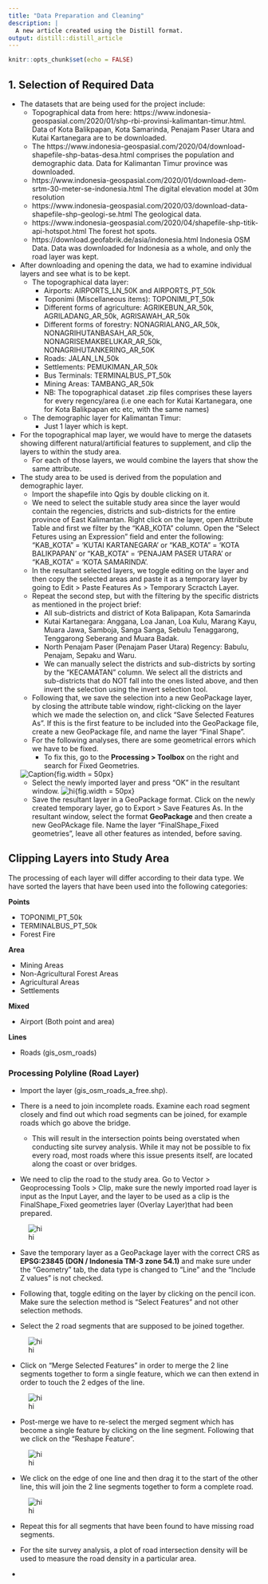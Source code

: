 ```yaml
---
title: "Data Preparation and Cleaning"
description: |
  A new article created using the Distill format.
output: distill::distill_article
---
```


```r
knitr::opts_chunk$set(echo = FALSE)
```

## 1. Selection of Required Data

* The datasets that are being used for the project include:
  + Topographical data from here: https://www.indonesia-geospasial.com/2020/01/shp-rbi-provinsi-kalimantan-timur.html. Data of Kota Balikpapan, Kota Samarinda, Penajam Paser Utara and Kutai Kartanegara are to be downloaded.
  + The https://www.indonesia-geospasial.com/2020/04/download-shapefile-shp-batas-desa.html comprises the population and demographic data. Data for Kalimantan Timur province was downloaded.
  + https://www.indonesia-geospasial.com/2020/01/download-dem-srtm-30-meter-se-indonesia.html The digital elevation model at 30m     resolution
  + https://www.indonesia-geospasial.com/2020/03/download-data-shapefile-shp-geologi-se.html The geological data.
  + https://www.indonesia-geospasial.com/2020/04/shapefile-shp-titik-api-hotspot.html The forest hot spots.
  + https://download.geofabrik.de/asia/indonesia.html Indonesia OSM Data. Data was downloaded for Indonesia as a whole, and only the road layer was kept.

* After downloading and opening the data, we had to examine individual layers and see what is to be kept.
  + The topographical data layer:
    + Airports: AIRPORTS_LN_50K and AIRPORTS_PT_50k
    + Toponimi (Miscellaneous items): TOPONIMI_PT_50k
    + Different forms of agriculture: AGRIKEBUN_AR_50k, AGRILADANG_AR_50k, AGRISAWAH_AR_50k
    + Different forms of forestry: NONAGRIALANG_AR_50k, NONAGRIHUTANBASAH_AR_50k, NONAGRISEMAKBELUKAR_AR_50k, NONAGRIHUTANKERING_AR_50K
    + Roads: JALAN_LN_50k
    + Settlements: PEMUKIMAN_AR_50k
    + Bus Terminals: TERMINALBUS_PT_50k 
    + Mining Areas: TAMBANG_AR_50k
    + NB: The topographical dataset .zip files comprises these layers for every regency/area (i.e one each for Kutai Kartanegara, one         for Kota Balikpapan etc etc, with the same names) 
  + The demographic layer for Kalimantan Timur:
    + Just 1 layer which is kept.
  
  
* For the topographical map layer, we would have to merge the datasets showing different natural/artificial features to supplement, and clip the layers to within the study area.
  + For each of those layers, we would combine the layers that show the same attribute.
  
* The study area to be used is derived from the population and demographic layer. 
  + Import the shapefile into Qgis by double clicking on it. 
  + We need to select the suitable study area since the layer would contain the regencies, districts and sub-districts for the entire province of East Kalimantan. Right click on the layer, open Attribute Table and first we filter by the "KAB_KOTA" column. Open the "Select Fetures using an Expression" field and enter the following: "KAB_KOTA" = 'KUTAI KARTANEGARA' or "KAB_KOTA" = 'KOTA BALIKPAPAN' or "KAB_KOTA" = 'PENAJAM PASER UTARA' or "KAB_KOTA" = 'KOTA SAMARINDA'. 
  + In the resultant selected layers, we toggle editing on the layer and then copy the selected areas and paste it as a temporary layer by going to Edit > Paste Features As > Temporary Scractch Layer.
  + Repeat the second step, but with the filtering by the specific districts as mentioned in the project brief: 
    + All sub-districts and district of Kota Balipapan, Kota Samarinda
    + Kutai Kartanegara: Anggana, Loa Janan, Loa Kulu, Marang Kayu, Muara Jawa, Samboja, Sanga Sanga, Sebulu Tenaggarong, Tenggarong Seberang and Muara Badak.
    + North Penajam Paser (Penajam Paser Utara) Regency: Babulu, Penajam, Sepaku and Waru.
    + We can manually select the districts and sub-districts by sorting by the "KECAMATAN" column. We select all the districts and sub-districts that do NOT fall into the ones listed above, and then invert the selection using the invert selection tool.
  + Following that, we save the selection into a new GeoPackage layer, by closing the attribute table window, right-clicking on the layer which we made the selection on, and click "Save Selected Features As". If this is the first feature to be included into the GeoPackage file, create a new GeoPackage file, and name the layer "Final Shape".
  + For the following analyses, there are some geometrical errors which we have to be fixed.
    + To fix this, go to the **Processing > Toolbox** on the right and search for Fixed Geometries.
  
  ![Caption](images/1DataPrep1.png){fig.width = 50px}
    + Select the newly imported layer and press "OK" in the resultant window.
  ![hi](images/1DataPrep2.png){fig.width = 50px}
    + Save the resultant layer in a GeoPackage format. Click on the newly created temporary layer, go to Export > Save Features As. In the resultant window, select the format **GeoPackage** and then create a new GeoPAckage file. Name the layer "FinalShape_Fixed geometries", leave all other features as intended, before saving.

## Clipping Layers into Study Area

The processing of each layer will differ according to their data type. We have sorted the layers that have been used into the following categories:

**Points**

+ TOPONIMI_PT_50k
+ TERMINALBUS_PT_50k 
+ Forest Fire

**Area**

+ Mining Areas
+ Non-Agricultural Forest Areas
+ Agricultural Areas
+ Settlements

**Mixed**

+ Airport (Both point and area)

**Lines**

+ Roads (gis_osm_roads)


### Processing Polyline (Road Layer)

* Import the layer (gis_osm_roads_a_free.shp).

* There is a need to join incomplete roads. Examine each road segment closely and find out which road segments can be joined, for example roads which go above the bridge. 

  + This will result in the intersection points being overstated when conducting site survey analysis. While it may not be possible to fix every road, most roads where this issue presents itself, are located along the coast or over bridges.
  
* We need to clip the road to the study area. Go to Vector > Geoprocessing Tools > Clip, make sure the newly imported road layer is input as the Input Layer, and the layer to be used as a clip is the FinalShape_Fixed geometries layer (Overlay Layer)that had been prepared.

![hi](images/1DataPrep4.png)

* Save the temporary layer as a GeoPackage layer with the correct CRS as **EPSG:23845 (DGN / Indonesia TM-3 zone 54.1)** and make sure under the "Geometry" tab, the data type is changed to "Line" and the "Include Z values" is not checked.

* Following that, toggle editing on the layer by clicking on the pencil icon. Make sure the selection method is "Select Features" and not other selection methods.

* Select the 2 road segments that are supposed to be joined together.

![hi](images/Picture12.png)

* Click on "Merge Selected Features" in order to merge the 2 line segments together to form a single feature, which we can then extend in order to touch the 2 edges of the line.

![hi](images/Picture13.png)

* Post-merge we have to re-select the merged segment which has become a single feature by clicking on the line segment. Following that we click on the "Reshape Feature".

![hi](images/Picture17.png)

* We click on the edge of one line and then drag it to the start of the other line, this will join the 2 line segments together to form a complete road.

![hi](images/Picture16.png)

* Repeat this for all segments that have been found to have missing road segments.

* For the site survey analysis, a plot of road intersection density will be used to measure the road density in a particular area.

* 

